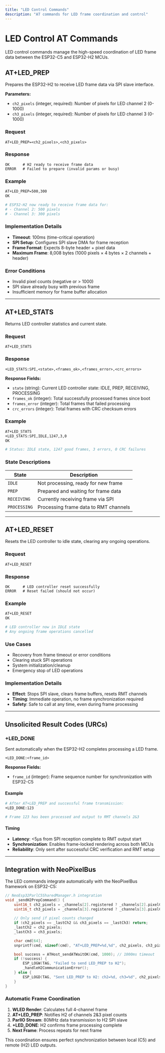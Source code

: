 ```yaml
---
title: "LED Control Commands"
description: "AT commands for LED frame coordination and control"
---
```


# LED Control AT Commands

LED control commands manage the high-speed coordination of LED frame data between the ESP32-C5 and ESP32-H2 MCUs.

## AT+LED_PREP

Prepares the ESP32-H2 to receive LED frame data via SPI slave interface.

**Parameters:**
- `ch2_pixels` (integer, required): Number of pixels for LED channel 2 (0-1000)
- `ch3_pixels` (integer, required): Number of pixels for LED channel 3 (0-1000)

### Request
```
AT+LED_PREP=<ch2_pixels>,<ch3_pixels>
```

### Response
```
OK      # H2 ready to receive frame data
ERROR   # Failed to prepare (invalid params or busy)
```

### Example
```bash
AT+LED_PREP=500,300
OK

# ESP32-H2 now ready to receive frame data for:
# - Channel 2: 500 pixels  
# - Channel 3: 300 pixels
```

### Implementation Details
- **Timeout**: 100ms (time-critical operation)
- **SPI Setup**: Configures SPI slave DMA for frame reception
- **Frame Format**: Expects 8-byte header + pixel data
- **Maximum Frame**: 8,008 bytes (1000 pixels × 4 bytes × 2 channels + header)

### Error Conditions
- Invalid pixel counts (negative or > 1000)
- SPI slave already busy with previous frame
- Insufficient memory for frame buffer allocation

---

## AT+LED_STATS

Returns LED controller statistics and current state.

### Request
```
AT+LED_STATS
```

### Response
```
+LED_STATS:SPI,<state>,<frames_ok>,<frames_error>,<crc_errors>
```

**Response Fields:**
- `state` (string): Current LED controller state: IDLE, PREP, RECEIVING, PROCESSING
- `frames_ok` (integer): Total successfully processed frames since boot
- `frames_error` (integer): Total frames that failed processing
- `crc_errors` (integer): Total frames with CRC checksum errors

### Example
```bash
AT+LED_STATS
+LED_STATS:SPI,IDLE,1247,3,0
OK

# Status: IDLE state, 1247 good frames, 3 errors, 0 CRC failures
```

### State Descriptions

| State | Description |
|-------|-------------|
| `IDLE` | Not processing, ready for new frame |
| `PREP` | Prepared and waiting for frame data |
| `RECEIVING` | Currently receiving frame via SPI |
| `PROCESSING` | Processing frame data to RMT channels |

---

## AT+LED_RESET

Resets the LED controller to idle state, clearing any ongoing operations.

### Request
```
AT+LED_RESET
```

### Response
```
OK      # LED controller reset successfully
ERROR   # Reset failed (should not occur)
```

### Example
```bash
AT+LED_RESET
OK

# LED controller now in IDLE state
# Any ongoing frame operations cancelled
```

### Use Cases
- Recovery from frame timeout or error conditions
- Clearing stuck SPI operations
- System initialization/cleanup
- Emergency stop of LED operations

### Implementation Details
- **Effect**: Stops SPI slave, clears frame buffers, resets RMT channels
- **Timing**: Immediate operation, no frame synchronization required
- **Safety**: Safe to call at any time, even during frame processing

---

## Unsolicited Result Codes (URCs)

### +LED_DONE

Sent automatically when the ESP32-H2 completes processing a LED frame.

```
+LED_DONE:<frame_id>
```

**Response Fields:**
- `frame_id` (integer): Frame sequence number for synchronization with ESP32-C5

#### Example
```bash
# After AT+LED_PREP and successful frame transmission:
+LED_DONE:123

# Frame 123 has been processed and output to RMT channels 2&3
```

#### Timing
- **Latency**: <5µs from SPI reception complete to RMT output start
- **Synchronization**: Enables frame-locked rendering across both MCUs
- **Reliability**: Only sent after successful CRC verification and RMT setup

---

## Integration with NeoPixelBus

The LED commands integrate automatically with the NeoPixelBus framework on ESP32-C5:

```cpp
// NeoEsp32ParlC5SharedManager.h integration
void _sendH2PrepCommand() {
    uint16_t ch2_pixels = _channels[2].registered ? _channels[2].pixelCount : 0;
    uint16_t ch3_pixels = _channels[3].registered ? _channels[3].pixelCount : 0;
    
    // Only send if pixel counts changed
    if (ch2_pixels == _lastCh2 && ch3_pixels == _lastCh3) return;
    _lastCh2 = ch2_pixels;
    _lastCh3 = ch3_pixels;

    char cmd[64];
    snprintf(cmd, sizeof(cmd), "AT+LED_PREP=%d,%d", ch2_pixels, ch3_pixels);

    bool success = ATHost_sendATWaitOK(cmd, 1000); // 1000ms timeout
    if (!success) {
        ESP_LOGW(TAG, "Failed to send LED_PREP to H2");
        _handleH2CommunicationError();
    } else {
        ESP_LOGD(TAG, "Sent LED_PREP to H2: ch2=%d, ch3=%d", ch2_pixels, ch3_pixels);
    }
}
```

### Automatic Frame Coordination

1. **WLED Render**: Calculates full 4-channel frame
2. **AT+LED_PREP**: Notifies H2 of channels 2&3 pixel counts
3. **ParlIO Stream**: 80MHz data transmission to H2 SPI slave
4. **+LED_DONE**: H2 confirms frame processing complete
5. **Next Frame**: Process repeats for next frame

This coordination ensures perfect synchronization between local (C5) and remote (H2) LED outputs.